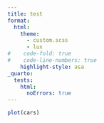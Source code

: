 ```yaml
---
title: test
format:
  html:
    theme: 
      - custom.scss
      - lux
#    code-fold: true
#    code-line-numbers: true
    highlight-style: asa
_quarto:
  tests:
    html:
      noErrors: true
---
```


```r
plot(cars)
```
